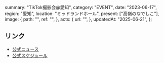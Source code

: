   summary: "TikTok撮影会@愛知",
  category: "EVENT",
  date: "2023-06-17",
  region: "愛知",
  location: "ミッドランドホール",
  present: ["高嶺のなでしこ"],
  image: {
    path: "",
    ref: "",
  },
  acts: {
    url: "",
  },
  updatedAt: "2025-06-21",
};

## リンク

- [公式ニュース](https://takanenonadeshiko.jp/?p=788)
- [公式スケジュール](https://takanenonadeshiko.jp/?p=922)
